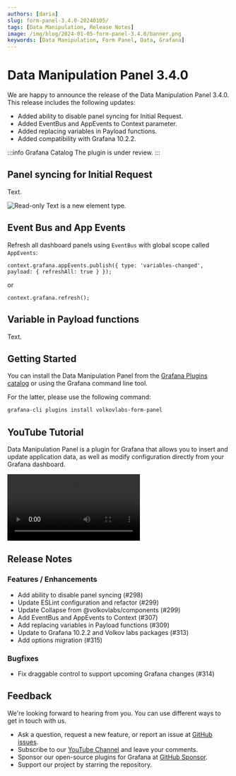 ```yaml
---
authors: [daria]
slug: form-panel-3.4.0-20240105/
tags: [Data Manipulation, Release Notes]
image: /img/blog/2024-01-05-form-panel-3.4.0/banner.png
keywords: [Data Manipulation, Form Panel, Data, Grafana]
---
```



# Data Manipulation Panel 3.4.0

We are happy to announce the release of the Data Manipulation Panel 3.4.0. This release includes the following updates:

- Added ability to disable panel syncing for Initial Request.
- Added EventBus and AppEvents to Context parameter.
- Added replacing variables in Payload functions.
- Added compatibility with Grafana 10.2.2.

:::info Grafana Catalog
The plugin is under review.
:::

## Panel syncing for Initial Request

Text.

<Image
  title="Read-only Text is a new element type."
  src="/img/blog/2024-01-05-form-panel-3.4.0/read-text.png"
/>

## Event Bus and App Events

Refresh all dashboard panels using `EventBus` with global scope called `AppEvents`:

```
context.grafana.appEvents.publish({ type: 'variables-changed', payload: { refreshAll: true } });
```

or

```
context.grafana.refresh();
```

## Variable in Payload functions

Text.

## Getting Started

You can install the Data Manipulation Panel from the [Grafana Plugins catalog](https://grafana.com/grafana/plugins/volkovlabs-form-panel/) or using the Grafana command line tool.

For the latter, please use the following command:

```bash
grafana-cli plugins install volkovlabs-form-panel
```

## YouTube Tutorial

Data Manipulation Panel is a plugin for Grafana that allows you to insert and update application data, as well as modify configuration directly from your Grafana dashboard.

<Video
  src="https://www.youtube.com/embed/hVy9NfFiI5U"
  title="Use REST API, Data Source, and Queries to manipulate your data."
/>

## Release Notes

### Features / Enhancements

- Add ability to disable panel syncing (#298)
- Update ESLint configuration and refactor (#299)
- Update Collapse from @volkovlabs/components (#299)
- Add EventBus and AppEvents to Context (#307)
- Add replacing variables in Payload functions (#309)
- Update to Grafana 10.2.2 and Volkov labs packages (#313)
- Add options migration (#315)

### Bugfixes

- Fix draggable control to support upcoming Grafana changes (#314)

## Feedback

We're looking forward to hearing from you. You can use different ways to get in touch with us.

- Ask a question, request a new feature, or report an issue at [GitHub issues](https://github.com/volkovlabs/volkovlabs-form-panel/issues).
- Subscribe to our [YouTube Channel](https://www.youtube.com/@volkovlabs) and leave your comments.
- Sponsor our open-source plugins for Grafana at [GitHub Sponsor](https://github.com/sponsors/VolkovLabs).
- Support our project by starring the repository.
